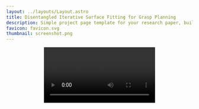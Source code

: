 ```yaml
---
layout: ../layouts/Layout.astro
title: Disentangled Iterative Surface Fitting for Grasp Planning
description: Simple project page template for your research paper, built with Astro and Tailwind CSS
favicon: favicon.svg
thumbnail: screenshot.png
---
```






<Header
  title={frontmatter.title}
  authors={[
    {
      name: "Tomoya Yamanokuchi",
      url: "https://tomoya-yamanokuchi.github.io/",
      institution: "NAIST",
    },
    {
      name: "Alberto Bacchin",
      institution: "University of Padua",
    },
    {
      name: "Emilio Olivastri",
      institution: "University of Padua",
    },
    {
      name: "Takamitsu Matsubara",
      url: "https://sites.google.com/view/naist-robot-learning-en/home",
      institution: "NAIST",
    },
    {
      name: "Emanuele Menegatti",
      url: "https://www.dei.unipd.it/~emg/", 
      institution: "University of Padua",
    },
  ]}
  conference="The 19th international conference on Intelligent Autonomous Systems (IAS-19)"
  notes={[
    {/* {
      symbol: "*",
      text: "author note one",
    },
    {
      symbol: "†",
      text: "author note two",
    }, */}
  ]}
  links={[
    {
      name: "Paper",
      url: "",
      icon: "fa-solid:file-pdf",
    },
    {
      name: "Code",
      url: "https://github.com/RomanHauksson/academic-project-astro-template",
      icon: "mdi:github",
    },
    {
      name: "arXiv",
      url: "",
      icon: "academicons:arxiv",
    },
  ]}
  />

<Video source={cache_video} />

<HighlightedSection>

## Abstract

This is a live demo for a template you can use to create a simple project page for your research paper. See the code for the template and instructions on how to use it yourself [here](https://github.com/RomanHauksson/academic-project-astro-template). It's made with the [Astro web framework](https://astro.build/) and styled with [Tailwind CSS](https://tailwindcss.com/). You write the content in [MDX](https://mdxjs.com/), which enables markdown formatting like **bold**, _italics_, and ~strikethrough~, as well as custom components like <SmallCaps>small caps.</SmallCaps>

</HighlightedSection>

## DISF framwork

The below figure shows our proposed DISF framework. 
Instead of simultaneously optimizing all surface fitting errors, our DISF disentangles them based on the gripper transformation parameters and updates each parameter for individual metrics. 
This disentanglement prevents the optimization process from being dominated by certain surface fitting errors, which could otherwise lead to convergence to infeasible local optima.


<Figure caption="Overview of the proposed DISF framework.">
  <Image source={disf} altText="Overview of the proposed DISF framework." class="max-h-[50rem]" />
</Figure>




## Contact Surface Optimization

The grasp planning problem with antipodal grippers can be modeled as a contact surface optimization problem 
which maximizes the grasp quality <LaTeX inline formula="Q" /> by optimizing the rotation and translation parameter <LaTeX inline formula="(\mathbf{R}, \mathbf{t})" />
as well as the fingertip displacement <LaTeX inline formula="\delta d" /> from the original gripper width, 
given a specific set of contact surfaces between the fingertip <LaTeX inline formula="\mathcal{S}^f" /> 
and object <LaTeX inline formula="\mathcal{S}^o" />. 
This optimization can be demonstrated as below figure.  

<Figure
    caption="An image demonstrating how grasp planning can be reformulated as a contact surface optimization problem."
  >
    <Image source={contact_surface_opt} 
      altText="An image demonstrating how grasp planning can be reformulated as a contact surface optimization problem." 
      class="max-w-2xl w-full"
    />
</Figure>

{/* <TwoColumns>
  <Figure slot="left" caption="Take a look at this YouTube video.">
    <YouTubeVideo videoId="wjZofJX0v4M" />
  </Figure>
  <Figure slot="right" caption="Now look at this Gaussian Splat, rendered with a React component.">
    <Splat client:idle />
  </Figure>
</TwoColumns> */}



## Simulation Experiment 

Use headings to divide your content into sections.

### Grasp Performance Comparison

Go down a level to heading 3...





### Planned Grasp Execution

## 4x4 Video Grid

<div class="grid grid-cols-2 gap-4">
  <Video source="../assets/outside.mp4" /> {/* 1 */}
  <Video source={outside} class="w-full h-auto" /> {/* 2 */}
  <Video source="../assets/outside.mp4" class="w-full h-auto" /> {/* 3 */}
  <Video source="../assets/outside.mp4" class="w-full h-auto" /> {/* 4 */}
  <Video source="../assets/outside.mp4" class="w-full h-auto" /> {/* 5 */}
  <Video source="../assets/outside.mp4" class="w-full h-auto" /> {/* 6 */}
  <Video source="../assets/outside.mp4" class="w-full h-auto" /> {/* 7 */}
  <Video source="../assets/outside.mp4" class="w-full h-auto" /> {/* 8 */}
</div>



## LaTeX

You can also add LaTeX formulas, rendered during the build process using [KaTeX](https://katex.org/) so they're quick to load for visitors of your project page. You can write them inline, like this: <LaTeX inline formula="a^2 + b^2 = c^2" />. Or, you can write them as a block:

<LaTeX formula="\int_a^b f(x) dx" />




## Tables

You can add simple tables using [GitHub Flavored Markdown syntax](https://docs.github.com/en/get-started/writing-on-github/working-with-advanced-formatting/organizing-information-with-tables):

| Model | Accuracy | F1 score | Training time (hours) |
| :--- | :---: | :---: | :---: |
| BERT-base | 0.89 | 0.87 | 4.5 |
| RoBERTa-large | 0.92 | 0.91 | 7.2 |
| DistilBERT | 0.86 | 0.84 | 2.1 |
| XLNet | 0.90 | 0.89 | 6.8 |

## BibTeX citation


```bibtex
@inproceedings{taxonomy2, 
  author       = {Tomoya Yamanokuchi, Alberto Bacchin, Emilio Olivastri, Takamitsu Matsubara, Emanuele Menegatti},
  title        = {Disentangled Iterative Surface Fitting for Grasp Planning},
  booktitle    = {The 19th international conference on Intelligent Autonomous Systems},
}
```